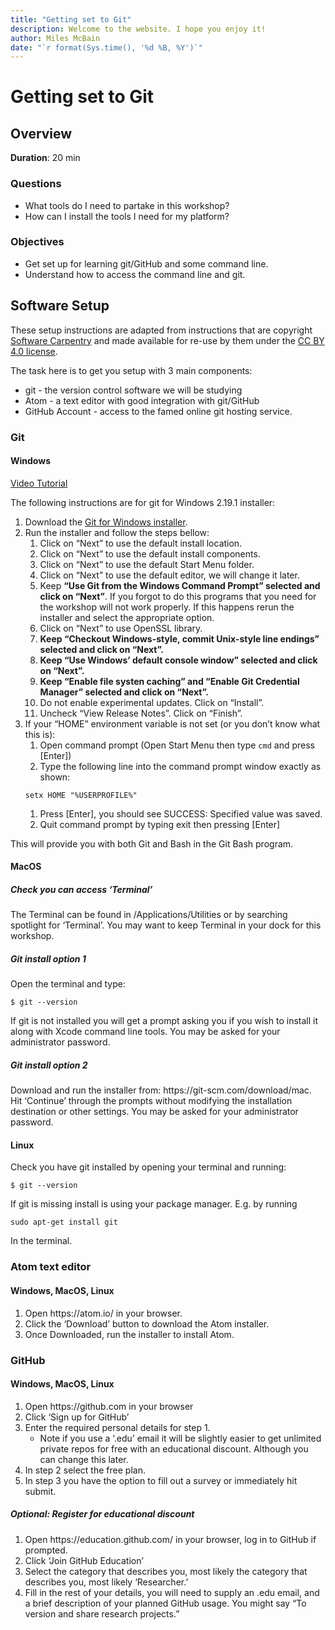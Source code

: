 ```yaml
---
title: "Getting set to Git"
description: Welcome to the website. I hope you enjoy it!
author: Miles McBain
date: "`r format(Sys.time(), '%d %B, %Y')`"
---
```


# Getting set to Git

## Overview
**Duration**: 20 min

### Questions
* What tools do I need to partake in this workshop?
* How can I install the tools I need for my platform?

### Objectives
* Get set up for learning git/GitHub and some command line.
* Understand how to access the command line and git.

## Software Setup

These setup instructions are adapted from instructions that are copyright
[Software Carpentry](http://software-carpentry.org/) and made available for
re-use by them under the [CC BY 4.0
license](https://creativecommons.org/licenses/by/4.0/legalcode).

The task here is to get you setup with 3 main components:

  * git - the version control software we will be studying
  * Atom - a text editor with good integration with git/GitHub
  * GitHub Account - access to the famed online git hosting service.

### Git

#### Windows

[Video Tutorial](https://www.youtube.com/watch?v=339AEqk9c-8)

The following instructions are for git for Windows 2.19.1 installer:

1. Download the [Git for Windows installer](https://git-for-windows.github.io/).
1. Run the installer and follow the steps bellow:
    1. Click on "Next" to use the default install location.
    1. Click on "Next" to use the default install components.
    1. Click on "Next" to use the default Start Menu folder.
    1. Click on "Next" to use the default editor, we will change it later.
    1. Keep **"Use Git from the Windows Command Prompt" selected and click on "Next"**. If you forgot to do this programs that you need for the workshop will not work properly. If this happens rerun the installer and select the appropriate option.
    1. Click on "Next" to use OpenSSL library.
    1. **Keep "Checkout Windows-style, commit Unix-style line endings" selected and click on "Next".**
    1. **Keep "Use Windows' default console window" selected and click on "Next".**
    1. **Keep "Enable file systen caching" and "Enable Git Credential Manager" selected and click on "Next".** 
    1. Do not enable experimental updates. Click on "Install".
    1. Uncheck "View Release Notes". Click on "Finish".
1. If your "HOME" environment variable is not set (or you don't know what this is):
    1. Open command prompt (Open Start Menu then type `cmd`  and press [Enter])
    1. Type the following line into the command prompt window exactly as shown:

    ``` 
    setx HOME "%USERPROFILE%"
    ```
    1. Press [Enter], you should see SUCCESS: Specified value was saved.
    1. Quit command prompt by typing exit then pressing [Enter]

This will provide you with both Git and Bash in the Git Bash program.

#### MacOS

##### Check you can access 'Terminal'
The Terminal can be found in /Applications/Utilities or by searching spotlight for 'Terminal'. You may want to keep Terminal in your dock for this workshop.

##### Git install option 1
Open the terminal and type:

  ```
  $ git --version
  ```
  
If git is not installed you will get a prompt asking you if you wish to install it along with Xcode command line tools. You may be asked for your administrator password.

##### Git install option 2
Download and run the installer from: https://git-scm.com/download/mac. Hit
'Continue' through the prompts without modifying the installation destination or
other settings. You may be asked for your administrator password.

#### Linux
Check you have git installed by opening your terminal and running:

  ```
  $ git --version
  ```

If git is missing install is using your package manager. E.g. by running

  ```
  sudo apt-get install git
  ```

In the terminal.

### Atom text editor

#### Windows, MacOS, Linux

1. Open https://atom.io/ in your browser. 
1. Click the 'Download' button to download the Atom installer. 
1. Once Downloaded, run the installer to install Atom.

### GitHub

#### Windows, MacOS, Linux

1. Open https://github.com in your browser
1. Click 'Sign up for GitHub'
1. Enter the required personal details for step 1.
    * Note if you use a '.edu' email it will be slightly easier to get unlimited private repos for free with an educational discount. Although you can change this later.
1. In step 2 select the free plan.
1. In step 3 you have the option to fill out a survey or immediately hit submit.

##### Optional: Register for educational discount
1. Open https://education.github.com/ in your browser, log in to GitHub if prompted.
1. Click 'Join GitHub Education'
1. Select the category that describes you, most likely the category that describes you, most likely 'Researcher.'
1. Fill in the rest of your details, you will need to supply an .edu email, and a brief description of your planned GitHub usage. You might say "To version and share research projects." 
